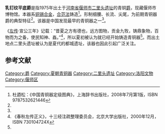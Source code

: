 {{Infobox 青铜器
|name=乳钉纹平底爵
|image=[[File:洛阳博物馆_Bronze_tripod_juc.jpg|250px]]
|type=[[饮酒器|饮酒器]]
|time=[[夏代|夏代]]
|size=高22.5厘米，长31.5厘米（从流至尾）
|weight=
|unearthed=1975年河南偃师[[二里头遗址|二里头遗址]]出土
|museum=[[二里头夏都遗址博物馆|二里头夏都遗址博物馆]]
}}
'''乳钉纹平底爵'''是指1975年出土于[[河南省|河南省]][[偃师市|偃师市]][[二里头遗址|二里头遗址]]的青铜[[爵|爵]]，现藏偃师市博物馆。本器系[[铜锡合金|铜锡合金]]，[[合范法|合范法]]铸造<ref name="杜逎松">杜逎松：《中国青铜器定级图典》，上海辞书出版社，2008年7月第1版，ISBN 9787532621446</ref>。形制细腰、长流、尖尾，为前期青铜器爵的典型特征<ref name="杜逎松" />。该器是中国发现最早的青铜器之一<ref name="杜逎松" />。

《[[左传|左传]]·宣公三年》记载：“昔夏之方有德也，远方图物，贡金九牧，铸鼎象物，百物而为之备，使民知神、姦。”<ref name="春秋左传正义">《春秋左传正义》，十三经注疏整理委员会，北京大学出版社，2000年12月，ISBN 730104724X</ref>，所以夏初被认为就已经开始铸造青铜器<ref name="杜逎松" />。而出土地点二里头遗址被认为是夏代的都城遗址，该器也因此引起广泛关注。

==参考文献==
<references />

[[Category:爵|Category:爵]]
[[Category:夏朝青铜器|Category:夏朝青铜器]]
[[Category:二里头遗址|Category:二里头遗址]]
[[Category:洛阳文物|Category:洛阳文物]]
[[Category:偃师区|Category:偃师区]]